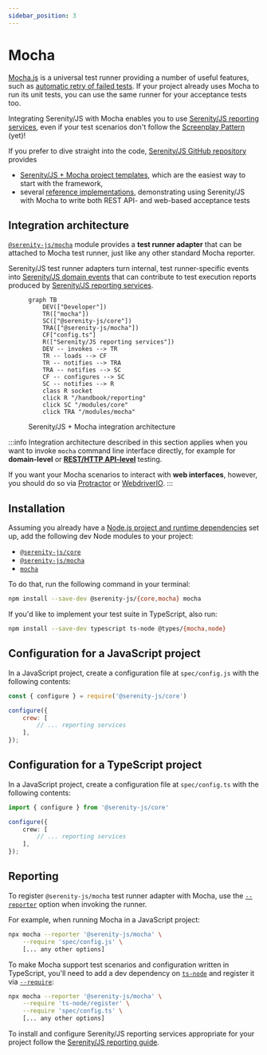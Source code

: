 ```yaml
---
sidebar_position: 3
---
```


# Mocha

[Mocha.js](https://mochajs.org/) is a universal test runner providing a number of useful features,
such as [automatic retry of failed tests](/api/mocha-adapter/interface/MochaConfig).
If your project already uses Mocha to run its unit tests, you can use the same runner for your acceptance tests too.

Integrating Serenity/JS with Mocha enables you to use [Serenity/JS reporting services](/handbook/reporting/),
even if your test scenarios don't follow the [Screenplay Pattern](/handbook/design/screenplay-pattern) (yet)!

If you prefer to dive straight into the code,
[Serenity/JS GitHub repository](https://github.com/serenity-js) provides
- [Serenity/JS + Mocha project templates](https://github.com/serenity-js?q=mocha&type=all&language=&sort=), which are the easiest way to start with the framework,
- several [reference implementations](https://github.com/serenity-js/serenity-js/tree/main/examples), demonstrating using Serenity/JS with Mocha to write both REST API- and web-based acceptance tests

## Integration architecture

[`@serenity-js/mocha`](/api/mocha) module provides a **test runner adapter** that can be attached to Mocha test runner,
just like any other standard Mocha reporter.

Serenity/JS test runner adapters turn internal, test runner-specific events
into [Serenity/JS domain events](/handbook/reporting/domain-events) that can contribute to test execution reports produced
by [Serenity/JS reporting services](/handbook/reporting/).

<figure>

```mermaid
graph TB
    DEV(["Developer"])
    TR(["mocha"])
    SC(["@serenity-js/core"])
    TRA(["@serenity-js/mocha"])
    CF["config.ts"]
    R(["Serenity/JS reporting services"])
    DEV -- invokes --> TR
    TR -- loads --> CF
    TR -- notifies --> TRA
    TRA -- notifies --> SC
    CF -- configures --> SC
    SC -- notifies --> R
    class R socket
    click R "/handbook/reporting"
    click SC "/modules/core"
    click TRA "/modules/mocha"
```
<figcaption>Serenity/JS + Mocha integration architecture</figcaption>
</figure>

:::info
Integration architecture described in this section applies when you want to invoke
`mocha` command line interface directly, for example for **domain-level** or [**REST/HTTP API-level**](handbook/api-testing/)
testing.

If you want your Mocha scenarios to interact with **web interfaces**, however,
you should do so via [Protractor](/handbook/test-runners/protractor)
or [WebdriverIO](/handbook/test-runners/webdriverio).
:::

## Installation

Assuming you already have a [Node.js project and runtime dependencies](/handbook/installation) set up, add the following dev Node modules to your project:
- [`@serenity-js/core`](/api/core)
- [`@serenity-js/mocha`](/api/mocha)
- [`mocha`](https://www.npmjs.com/package/mocha)

To do that, run the following command in your terminal:
```bash
npm install --save-dev @serenity-js/{core,mocha} mocha
```

If you'd like to implement your test suite in TypeScript, also run:
```bash
npm install --save-dev typescript ts-node @types/{mocha,node}
```

## Configuration for a JavaScript project

In a JavaScript project, create a configuration file at `spec/config.js` with the following contents:

```javascript title="spec/config.js"
const { configure } = require('@serenity-js/core')

configure({
    crew: [
        // ... reporting services
    ],
});
```

## Configuration for a TypeScript project

In a JavaScript project, create a configuration file at `spec/config.ts` with the following contents:

```typescript title="spec/config.ts"
import { configure } from '@serenity-js/core'

configure({
    crew: [
        // ... reporting services
    ],
});
```

## Reporting

To register `@serenity-js/mocha` test runner adapter with Mocha, use the [`--reporter`](https://mochajs.org/#command-line-usage) option when invoking the runner.

For example, when running Mocha in a JavaScript project:

```bash
npx mocha --reporter '@serenity-js/mocha' \
    --require 'spec/config.js' \
    [... any other options]
```

To make Mocha support test scenarios and configuration written in TypeScript, you'll need to add a dev dependency on [`ts-node`](https://www.npmjs.com/package/ts-node) and register it via [`--require`](https://mochajs.org/#command-line-usage):

```bash
npx mocha --reporter '@serenity-js/mocha' \
    --require 'ts-node/register' \
    --require 'spec/config.ts' \
    [... any other options]
```

To install and configure Serenity/JS reporting services appropriate for your project follow the [Serenity/JS reporting guide](/handbook/reporting/).

